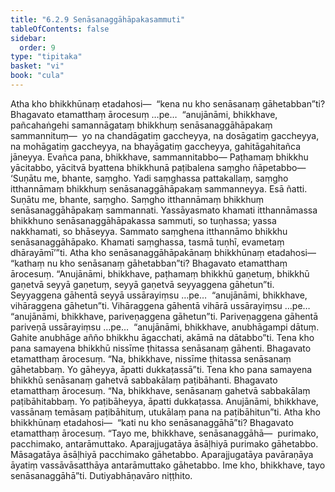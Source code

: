 ```yaml
---
title: "6.2.9 Senāsanaggāhāpakasammuti"
tableOfContents: false
sidebar:
  order: 9
type: "tipitaka"
basket: "vi"
book: "cula"
---
```



<DynamicBreadcrumb />

<Division number="317" book="cula" e="ch" v="4" p="317">

<Paragraph number="1366" book="cula">
Atha kho bhikkhūnaṃ etadahosi—  “kena nu kho senāsanaṃ gāhetabban”ti? Bhagavato etamatthaṃ ārocesuṃ …pe…  “anujānāmi, bhikkhave, pañcahaṅgehi samannāgataṃ bhikkhuṃ senāsanaggāhāpakaṃ sammannituṃ—  yo na chandāgatiṃ gaccheyya, na dosāgatiṃ gaccheyya, na mohāgatiṃ gaccheyya, na bhayāgatiṃ gaccheyya, gahitāgahitañca jāneyya. Evañca pana, bhikkhave, sammannitabbo—
</Paragraph>

<Paragraph number="1367" book="cula">
Paṭhamaṃ bhikkhu yācitabbo, yācitvā byattena bhikkhunā paṭibalena saṃgho ñāpetabbo—
</Paragraph>

<Paragraph number="1368" book="cula">
‘Suṇātu me, bhante, saṃgho. Yadi saṃghassa pattakallaṃ, saṃgho itthannāmaṃ bhikkhuṃ senāsanaggāhāpakaṃ sammanneyya. Esā ñatti.
</Paragraph>

<Paragraph number="1369" book="cula">
Suṇātu me, bhante, saṃgho. Saṃgho itthannāmaṃ bhikkhuṃ senāsanaggāhāpakaṃ sammannati. Yassāyasmato khamati itthannāmassa bhikkhuno senāsanaggāhāpakassa sammuti, so tuṇhassa; yassa nakkhamati, so bhāseyya.
</Paragraph>

<Paragraph number="1370" book="cula">
Sammato saṃghena itthannāmo bhikkhu senāsanaggāhāpako. Khamati saṃghassa, tasmā tuṇhī, evametaṃ dhārayāmī’”ti.
</Paragraph>

</Division>
<Division number="318" book="cula" e="ch" v="4" p="317">

<Paragraph number="1371" book="cula">
Atha kho senāsanaggāhāpakānaṃ bhikkhūnaṃ etadahosi—  “kathaṃ nu kho senāsanaṃ gāhetabban”ti? Bhagavato etamatthaṃ ārocesuṃ. “Anujānāmi, bhikkhave, paṭhamaṃ bhikkhū gaṇetuṃ, bhikkhū gaṇetvā seyyā gaṇetuṃ, seyyā gaṇetvā seyyaggena gāhetun”ti. Seyyaggena gāhentā seyyā ussārayiṃsu …pe…  “anujānāmi, bhikkhave, vihāraggena gāhetun”ti. Vihāraggena gāhentā vihārā ussārayiṃsu …pe…  “anujānāmi, bhikkhave, pariveṇaggena gāhetun”ti. Pariveṇaggena gāhentā pariveṇā ussārayiṃsu …pe…  “anujānāmi, bhikkhave, anubhāgampi dātuṃ. Gahite anubhāge añño bhikkhu āgacchati, akāmā na dātabbo”ti.
</Paragraph>

<Paragraph number="1372" book="cula">
Tena kho pana samayena bhikkhū nissīme ṭhitassa senāsanaṃ gāhenti. Bhagavato etamatthaṃ ārocesuṃ. “Na, bhikkhave, nissīme ṭhitassa senāsanaṃ gāhetabbaṃ. Yo gāheyya, āpatti dukkaṭassā”ti.
</Paragraph>

<Paragraph number="1373" book="cula">
Tena kho pana samayena bhikkhū senāsanaṃ gahetvā sabbakālaṃ paṭibāhanti. Bhagavato etamatthaṃ ārocesuṃ. “Na, bhikkhave, senāsanaṃ gahetvā sabbakālaṃ paṭibāhitabbaṃ. Yo paṭibāheyya, āpatti dukkaṭassa. Anujānāmi, bhikkhave, vassānaṃ temāsaṃ paṭibāhituṃ, utukālaṃ pana na paṭibāhitun”ti.
</Paragraph>

<Paragraph number="1374" book="cula">
Atha kho bhikkhūnaṃ etadahosi—  “kati nu kho senāsanaggāhā”ti? Bhagavato etamatthaṃ ārocesuṃ. “Tayo me, bhikkhave, senāsanaggāhā—  purimako, pacchimako, antarāmuttako. Aparajjugatāya āsāḷhiyā purimako gāhetabbo. Māsagatāya āsāḷhiyā pacchimako gāhetabbo. Aparajjugatāya pavāraṇāya āyatiṃ vassāvāsatthāya antarāmuttako gāhetabbo. Ime kho, bhikkhave, tayo senāsanaggāhā”ti.

</Paragraph>
</Division>

<Paragraph number="1375" type="center" book="cula">
Dutiyabhāṇavāro niṭṭhito.
</Paragraph>
